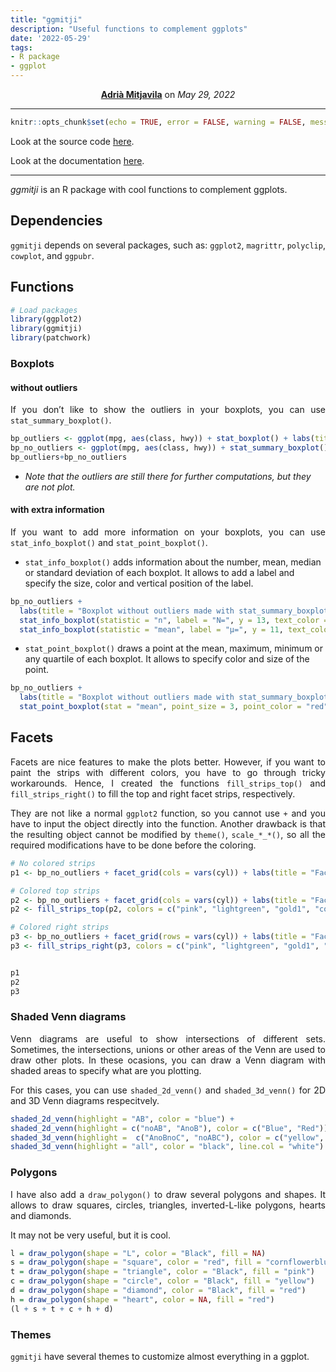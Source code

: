 ```yaml
---
title: "ggmitji"
description: "Useful functions to complement ggplots"
date: '2022-05-29'
tags: 
- R package
- ggplot
---
```


<style>
    p {text-align: justify;}
</style>

<center>
<strong><a href="https://amitjavilaventura.github.io" target="_blank">Adrià Mitjavila</a></strong> on <em>May 29, 2022</em>
</center>

---

```r
knitr::opts_chunk$set(echo = TRUE, error = FALSE, warning = FALSE, message = FALSE)
```

Look at the source code [here](https://github.com/amitjavilaventura/ggmitji).

Look at the documentation [here](https://amitjavilaventura.github.io/ggmitji/).

---

_ggmitji_ is an R package with cool functions to complement ggplots.


## Dependencies

`ggmitji` depends on several packages, such as: `ggplot2`, `magrittr`, `polyclip`, `cowplot`, and `ggpubr`.

## Functions

```r
# Load packages
library(ggplot2)
library(ggmitji)
library(patchwork)
```

### Boxplots

#### without outliers

If you don't like to show the outliers in your boxplots, you can use `stat_summary_boxplot()`.

```r
bp_outliers <- ggplot(mpg, aes(class, hwy)) + stat_boxplot() + labs(title = "Made with stat_boxplot", subtitle = "with outliers")
bp_no_outliers <- ggplot(mpg, aes(class, hwy)) + stat_summary_boxplot() + labs(title = "Made with stat_summry_boxplot", subtitle = "without outliers")
bp_outliers+bp_no_outliers
```

* *Note that the outliers are still there for further computations, but they are not plot.*

#### with extra information

If you want to add more information on your boxplots, you can use `stat_info_boxplot()` and `stat_point_boxplot()`. 

* `stat_info_boxplot()` adds information about the number, mean, median or standard deviation of each boxplot. It allows to add a label and specify the size, color and vertical position of the label.

```r
bp_no_outliers + 
  labs(title = "Boxplot without outliers made with stat_summary_boxplot()", subtitle = "including information about the mean and the number of observations") +
  stat_info_boxplot(statistic = "n", label = "N=", y = 13, text_color = "darkblue", text_size = 4) + 
  stat_info_boxplot(statistic = "mean", label = "µ=", y = 11, text_color = "darkred", text_size = 4)
```

* `stat_point_boxplot()` draws a point at the mean, maximum, minimum or any quartile of each boxplot. It allows to specify color and size of the point.

```r
bp_no_outliers + 
  labs(title = "Boxplot without outliers made with stat_summary_boxplot()", subtitle = "including a point for the mean value") +
  stat_point_boxplot(stat = "mean", point_size = 3, point_color = "red")
```


## Facets

Facets are nice features to make the plots better. However, if you want to paint the strips with different colors, you have to go through tricky workarounds. Hence, I created the functions `fill_strips_top()` and `fill_strips_right()` to fill the top and right facet strips, respectively.

They are not like a normal `ggplot2` function, so you cannot use `+` and you have to input the object directly into the function. Another drawback is that the resulting object cannot be modified by `theme()`, `scale_*_*()`, so all the required modifications have to be done before the coloring.

```r
# No colored strips
p1 <- bp_no_outliers + facet_grid(cols = vars(cyl)) + labs(title = "Facetted boxplot with normal top strips", subtitle = NULL)

# Colored top strips
p2 <- bp_no_outliers + facet_grid(cols = vars(cyl)) + labs(title = "Facetted boxplot with colored top strips", subtitle = NULL)
p2 <- fill_strips_top(p2, colors = c("pink", "lightgreen", "gold1", "cornflowerblue"))

# Colored right strips
p3 <- bp_no_outliers + facet_grid(rows = vars(cyl)) + labs(title = "Facetted boxplot with colored right strips", subtitle = NULL)
p3 <- fill_strips_right(p3, colors = c("pink", "lightgreen", "gold1", "cornflowerblue"))


p1
p2
p3
```

### Shaded Venn diagrams

Venn diagrams are useful to show intersections of different sets. Sometimes, the intersections, unions or other areas of the Venn are used to draw other plots. In these ocasions, you can draw a Venn diagram with shaded areas to specify what are you plotting. 

For this cases, you can use `shaded_2d_venn()` and `shaded_3d_venn()` for 2D and 3D Venn diagrams respecitvely.

```r
shaded_2d_venn(highlight = "AB", color = "blue") +
shaded_2d_venn(highlight = c("noAB", "AnoB"), color = c("Blue", "Red")) +
shaded_3d_venn(highlight =  c("AnoBnoC", "noABC"), color = c("yellow", "green")) +
shaded_3d_venn(highlight = "all", color = "black", line.col = "white")
```

### Polygons

I have also add a `draw_polygon()` to draw several polygons and shapes. It allows to draw squares, circles, triangles, inverted-L-like polygons, hearts and diamonds.

It may not be very useful, but it is cool.

```r
l = draw_polygon(shape = "L", color = "Black", fill = NA)
s = draw_polygon(shape = "square", color = "red", fill = "cornflowerblue")
t = draw_polygon(shape = "triangle", color = "Black", fill = "pink")
c = draw_polygon(shape = "circle", color = "Black", fill = "yellow")
d = draw_polygon(shape = "diamond", color = "Black", fill = "red")
h = draw_polygon(shape = "heart", color = NA, fill = "red")
(l + s + t + c + h + d)
```

### Themes

`ggmitji` have several themes to customize almost everything in a ggplot. 
